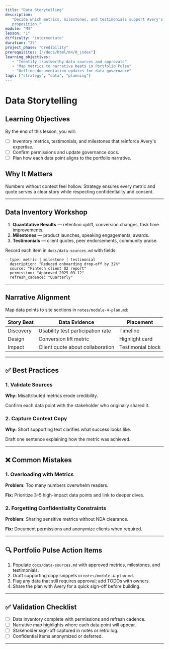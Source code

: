 ```yaml
---
title: "Data Storytelling"
description:
   "Decide which metrics, milestones, and testimonials support Avery's value
   proposition."
module: "M4"
lesson: "1"
difficulty: "intermediate"
duration: "35"
project_phase: "Credibility"
prerequisites: ["/docs/html/m4/0_index"]
learning_objectives:
   - "Identify trustworthy data sources and approvals"
   - "Map metrics to narrative beats in Portfolio Pulse"
   - "Outline documentation updates for data governance"
tags: ["strategy", "data", "planning"]
---
```


# Data Storytelling

## Learning Objectives

By the end of this lesson, you will:

-  [ ] Inventory metrics, testimonials, and milestones that reinforce Avery's
       expertise.
-  [ ] Confirm permissions and update governance docs.
-  [ ] Plan how each data point aligns to the portfolio narrative.

## Why It Matters

Numbers without context feel hollow. Strategy ensures every metric and quote
serves a clear story while respecting confidentiality and consent.

---

## Data Inventory Workshop

1. **Quantitative Results** — retention uplift, conversion changes, task time
   improvements.
2. **Milestones** — product launches, speaking engagements, awards.
3. **Testimonials** — client quotes, peer endorsements, community praise.

Record each item in `docs/data-sources.md` with fields:

```
- type: metric | milestone | testimonial
  description: "Reduced onboarding drop-off by 32%"
  source: "Fintech client Q2 report"
  permission: "Approved 2025-03-12"
  refresh_cadence: "Quarterly"
```

---

## Narrative Alignment

Map data points to site sections in `notes/module-4-plan.md`:

| Story Beat | Data Evidence                     | Placement         |
| ---------- | --------------------------------- | ----------------- |
| Discovery  | Usability test participation rate | Timeline          |
| Design     | Conversion lift metric            | Highlight card    |
| Impact     | Client quote about collaboration  | Testimonial block |

---

## ✅ Best Practices

### 1. Validate Sources

**Why:** Misattributed metrics erode credibility.

Confirm each data point with the stakeholder who originally shared it.

### 2. Capture Context Copy

**Why:** Short supporting text clarifies what success looks like.

Draft one sentence explaining how the metric was achieved.

---

## ❌ Common Mistakes

### 1. Overloading with Metrics

**Problem:** Too many numbers overwhelm readers.

**Fix:** Prioritize 3–5 high-impact data points and link to deeper dives.

### 2. Forgetting Confidentiality Constraints

**Problem:** Sharing sensitive metrics without NDA clearance.

**Fix:** Document permissions and anonymize clients when required.

---

## 🔍 Portfolio Pulse Action Items

1. Populate `docs/data-sources.md` with approved metrics, milestones, and
   testimonials.
2. Draft supporting copy snippets in `notes/module-4-plan.md`.
3. Flag any data that still requires approval; add TODOs with owners.
4. Share the plan with Avery for a quick sign-off before building.

---

## ✅ Validation Checklist

-  [ ] Data inventory complete with permissions and refresh cadence.
-  [ ] Narrative map highlights where each data point will appear.
-  [ ] Stakeholder sign-off captured in notes or retro log.
-  [ ] Confidential items anonymized or deferred.

---
